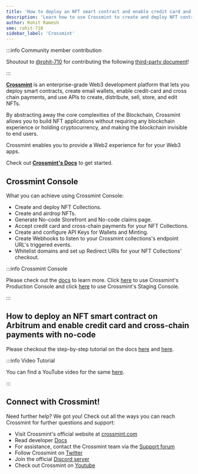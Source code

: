 ```yaml
---
title: 'How to deploy an NFT smart contract and enable credit card and cross-chain payments with no-code'
description: 'Learn how to use Crossmint to create and deploy NFT contracts and enable credit card and cross-chain payments for your customers and users.'
author: Rohit Ramesh
sme: rohit-710
sidebar_label: 'Crossmint'
---
```


:::info Community member contribution

Shoutout to [@rohit-710](https://github.com/rohit-710) for contributing the following [third-party document](/for-devs/third-party-docs/contribute)!

:::

**[Crossmint](http://crossmint.com/?utm_source=backlinks&utm_medium=docs&utm_campaign=arbitrum)** is an enterprise-grade Web3 development platform that lets you deploy smart contracts, create email wallets, enable credit-card and cross chain payments, and use APIs to create, distribute, sell, store, and edit NFTs.

By abstracting away the core complexities of the Blockchain, Crossmint allows you to build NFT applications without requiring any blockchain experience or holding cryptocurrency, and making the blockchain invisible to end users.

Crossmint enables you to provide a Web2 experience for for your Web3 apps.

Check out **[Crossmint's Docs](https://docs.crossmint.com/?utm_source=backlinks&utm_medium=docs&utm_campaign=arbitrum)** to get started.

## Crossmint Console

What you can achieve using Crossmint Console:

- Create and deploy NFT Collections.
- Create and airdrop NFTs.
- Generate No-code Storefront and No-code claims page.
- Accept credit card and cross-chain payments for your NFT Collections.
- Create and configure API Keys for Wallets and Minting.
- Create Webhooks to listen to your Crossmint collections's endpoint URL's triggered events.
- Whitelist domains and set up Redirect URls for your NFT Collections' checkout.

:::info Crossmint Console

Please check out the [docs](https://docs.crossmint.com/docs/create-developer-account) to learn more. Click [here](https://www.crossmint.com/console/overview?utm_source=backlinks&utm_medium=docs&utm_campaign=arbitrum) to use Crossmint's Production Console and click [here](https://staging.crossmint.com/console/overview?utm_source=backlinks&utm_medium=docs&utm_campaign=arbitrum) to use Crossmint's Staging Console.

:::

## How to deploy an NFT smart contract on Arbitrum and enable credit card and cross-chain payments with no-code

Please checkout the step-by-step tutorial on the docs [here](https://docs.crossmint.com/docs/create-an-nft-collection?utm_source=backlinks&utm_medium=docs&utm_campaign=arbitrum) and [here](https://docs.crossmint.com/docs/storefronts).

:::info Video Tutorial

You can find a YouTube video for the same [here](https://youtu.be/pq2TVCkfBDI).

:::

## Connect with Crossmint!

Need further help? We got you! Check out all the ways you can reach Crossmint for further questions and support:

- Visit Crossmint's official website at [crossmint.com](http://crossmint.com/?utm_source=backlinks&utm_medium=docs&utm_campaign=arbitrum)
- Read developer [Docs](https://docs.crossmint.com/?utm_source=backlinks&utm_medium=docs&utm_campaign=arbitrum)
- For assistance, contact the Crossmint team via the [Support forum](https://help.crossmint.com/hc/en-us?utm_source=backlinks&utm_medium=docs&utm_campaign=arbitrum)
- Follow Crossmint on [Twitter](https://twitter.com/crossmint?utm_source=backlinks&utm_medium=docs&utm_campaign=arbitrum)
- Join the official [Discord server](https://discord.gg/crossmint?utm_source=backlinks&utm_medium=docs&utm_campaign=arbitrum)
- Check out Crossmint on [Youtube](https://www.youtube.com/@crossmint?utm_source=backlinks&utm_medium=docs&utm_campaign=arbitrum)
